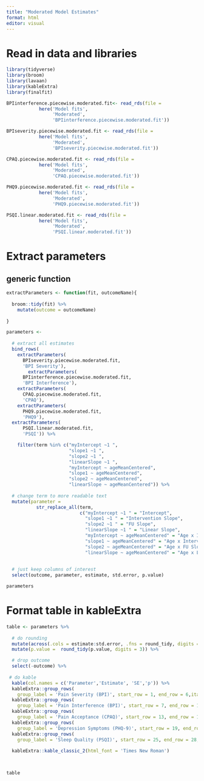 ```yaml
---
title: "Moderated Model Estimates"
format: html
editor: visual
---
```


# Read in data and libraries

```r

library(tidyverse)
library(broom)
library(lavaan)
library(kableExtra)
library(finalfit)
```

```r


BPIinterference.piecewise.moderated.fit<- read_rds(file = 
            here('Model fits',
                 'Moderated',
                 'BPIinterference.piecewise.moderated.fit'))

BPIseverity.piecewise.moderated.fit <- read_rds(file = 
            here('Model fits',
                 'Moderated',
                 'BPIseverity.piecewise.moderated.fit'))

CPAQ.piecewise.moderated.fit <- read_rds(file = 
            here('Model fits',
                 'Moderated',
                 'CPAQ.piecewise.moderated.fit'))

PHQ9.piecewise.moderated.fit <- read_rds(file = 
            here('Model fits',
                 'Moderated',
                 'PHQ9.piecewise.moderated.fit'))

PSQI.linear.moderated.fit <- read_rds(file = 
            here('Model fits',
                 'Moderated',
                 'PSQI.linear.moderated.fit'))

```

# Extract parameters

## generic function

```r

extractParameters <- function(fit, outcomeName){
  
  broom::tidy(fit) %>%
    mutate(outcome = outcomeName)
  
}

```

```r

parameters <- 
  
  # extract all estimates
  bind_rows(
    extractParameters(
      BPIseverity.piecewise.moderated.fit, 
      'BPI Severity'),
        extractParameters(
      BPIinterference.piecewise.moderated.fit, 
      'BPI Interference'),
    extractParameters(
      CPAQ.piecewise.moderated.fit, 
      'CPAQ'),
    extractParameters(
      PHQ9.piecewise.moderated.fit, 
      'PHQ9'),
  extractParameters(
      PSQI.linear.moderated.fit, 
      'PSQI')) %>%

    filter(term %in% c("myIntercept ~1 ", 
                       "slope1 ~1 ",
                       "slope2 ~1 ",
                       "linearSlope ~1 ",
                       "myIntercept ~ ageMeanCentered",
                       "slope1 ~ ageMeanCentered",
                       "slope2 ~ ageMeanCentered",
                       "linearSlope ~ ageMeanCentered")) %>%
  
  # change term to more readable text
  mutate(parameter = 
           str_replace_all(term, 
                           c("myIntercept ~1 " = "Intercept",
                             "slope1 ~1 " = "Intervention Slope",
                             "slope2 ~1 " = "FU Slope",
                             "linearSlope ~1 " = "Linear Slope",
                             "myIntercept ~ ageMeanCentered" = "Age x Intercept",
                             "slope1 ~ ageMeanCentered" = "Age x Intervention Slope",
                             "slope2 ~ ageMeanCentered" = "Age x FU Slope",
                             "linearSlope ~ ageMeanCentered" = "Age x Linear Slope"))) %>%
         
  
  # just keep columns of interest
  select(outcome, parameter, estimate, std.error, p.value)

```

```r

parameters

```

# Format table in kableExtra

```r
table <- parameters %>%
  
  # do rounding
  mutate(across(.cols = estimate:std.error, .fns = round_tidy, digits = 2)) %>%
  mutate(p.value =  round_tidy(p.value, digits = 3)) %>%

  # drop outcome
  select(-outcome) %>%
  
 # do kable
  kable(col.names = c('Parameter','Estimate', 'SE','p')) %>%
  kableExtra::group_rows(
    group_label = 'Pain Severity (BPI)', start_row = 1, end_row = 6,italic = TRUE, bold = FALSE) %>%
  kableExtra::group_rows(
    group_label = 'Pain Interference (BPI)', start_row = 7, end_row = 12,italic = TRUE, bold = FALSE) %>%
  kableExtra::group_rows(
    group_label = 'Pain Acceptance (CPAQ)', start_row = 13, end_row = 18,italic = TRUE, bold = FALSE) %>%
  kableExtra::group_rows(
    group_label = 'Depression Symptoms (PHQ-9)', start_row = 19, end_row = 24,italic = TRUE, bold = FALSE) %>%
  kableExtra::group_rows(
    group_label = 'Sleep Quality (PSQI)', start_row = 25, end_row = 28,italic = TRUE, bold = FALSE) %>%
  
  kableExtra::kable_classic_2(html_font = 'Times New Roman')
  


table 
```
